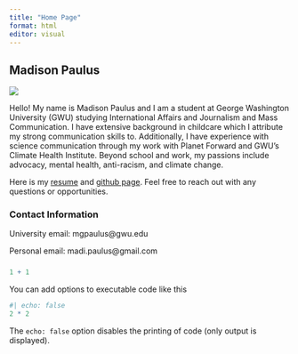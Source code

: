 ```yaml
---
title: "Home Page"
format: html
editor: visual
---
```


## Madison Paulus

![](IMG_3149.JPG){fig-alt="Image of Madison Paulus"}

Hello! My name is Madison Paulus and I am a student at George Washington University (GWU) studying International Affairs and Journalism and Mass Communication. I have extensive background in childcare which I attribute my strong communication skills to. Additionally, I have experience with science communication through my work with Planet Forward and GWU's Climate Health Institute. Beyond school and work, my passions include advocacy, mental health, anti-racism, and climate change.

Here is my [resume](https://github.com/madipaulus/personalwebsite/blob/2282534c56fa5e6aa09cd1ad4368d399440828ff/Madison%20Paulus%20Resume.pdf) and [github page](https://github.com/madipaulus). Feel free to reach out with any questions or opportunities.

### Contact Information

University email: mgpaulus\@gwu.edu

Personal email: madi.paulus\@gmail.com

### 

```r
1 + 1
```

You can add options to executable code like this

```r
#| echo: false
2 * 2
```

The `echo: false` option disables the printing of code (only output is displayed).
